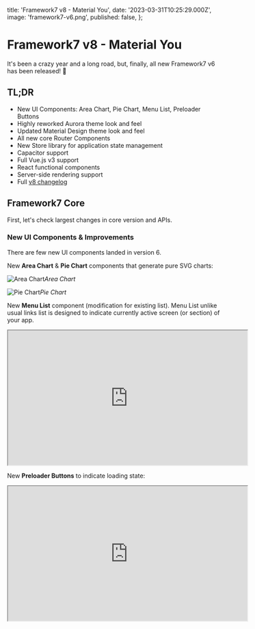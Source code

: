   title: 'Framework7 v8 - Material You',
  date: '2023-03-31T10:25:29.000Z',
  image: 'framework7-v6.png',
  published: false,
};

# Framework7 v8 - Material You

It's been a crazy year and a long road, but, finally, all new Framework7 v6 has been released! 🎉

## TL;DR

- New UI Components: Area Chart, Pie Chart, Menu List, Preloader Buttons
- Highly reworked Aurora theme look and feel
- Updated Material Design theme look and feel
- All new core Router Components
- New Store library for application state management
- Capacitor support
- Full Vue.js v3 support
- React functional components
- Server-side rendering support
- Full [v8 changelog](https://github.com/framework7io/framework7/blob/master/CHANGELOG.md)

## Framework7 Core

First, let's check largest changes in core version and APIs.

### New UI Components & Improvements

There are few new UI components landed in version 6.

New **Area Chart** & **Pie Chart** components that generate pure SVG charts:

![Area Chart](/images/framework7-v6-0.png)_Area Chart_

![Pie Chart](/images/framework7-v6-1.png)_Pie Chart_

New **Menu List** component (modification for existing list). Menu List unlike usual links list is designed to indicate currently active screen (or section) of your app.

<iframe
  loading="lazy"
  width="560"
  height="315"
  src="https://www.youtube.com/embed/eDRNlubgFMg"
  allowFullScreen
></iframe>

New **Preloader Buttons** to indicate loading state:

<iframe
  loading="lazy"
  width="560"
  height="315"
  src="https://www.youtube.com/embed/h0-rXMkYsm8"
  allowFullScreen
/>

Support for **nested side panels**. Now, in addition to global app side panels, we can put them right inside of every Page:

<iframe
  loading="lazy"
  width="560"
  height="315"
  src="https://www.youtube.com/embed/3OUFJhtfpRw"
  allowFullScreen
/>

New and reworked **Touch Ripple effect** (used in Material theme) to better match updated official Material theme look and feel:

<iframe
  loading="lazy"
  width="560"
  height="315"
  src="https://www.youtube.com/embed/NdPy9BslTL8"
  allowFullScreen
/>

**Highly reworked and redesigned Aurora theme** (the desktop theme). All components styles have been tweaked to bring all new look:

![All new Aurora Theme](/images/framework7-v6-2.png)_All new Aurora Theme_

### Request Library

Built-in `request` library now only uses Promises API:

If in v5 we had something like:

```js
request.get('some-url', (data) => {
  console.log(res.data);
});
```

In v6 we should use new Promise sytax:

```js
request.get('some-url').then((res) => {
  console.log(res.data);
});
```

### Dom7 Library

Built-in library for DOM manipulation has been updated to new version 3, which, under the hood, has been rewritten as `Array` class extension instead of custom class.

And because of that it inherits all native Array.prototype methods, but at the some time introduces some breaking changes in "iteration" methods to match native Array methods:

If in v5 we used, for example, `.each` method like this:

```js
$('p').each((index, el) => {   // ...* })
```

Now, arguments of callback are swapped, and in Framework7 v6 it should be the following:

```js
$('p').each((el, index) => {   // ...* })
```

### Skeleton Elements

Skeleton layouts was released as a standalone [Skeleton Elements](http://skeleton-elements.dev) library with "native" components for React, Vue, Svelete and Angular. It is now integrated into Framework7 v6 as a dependency.

### Swiper

In meanwhile, [Swiper](http://swiperjs.com) also got huge v6 update with a lot of new features, and own "native" components for React, Vue, Svelte and Angular. And now it is also integrated into Framework7 v6 as a dependency.

### Template7 Library

Template7 template engine has been completely removed from Framework7, as it produces more confusion and limitations, especially when comparing to native JS template literals.

If you still rely on it in your custom logic, you can install it as dependency

```
npm i template7
```

### Router Component

One of the largest addition in core version of Framework7 v6 is totally new Router Components.

With Template7 removal, they use JS tagged template literals as template engine. It provides much more flexibility over previously used Template7 templates, but may require some extra efforts migrating your existing components.

Also component definition is now a function rather then object with `data` , `methods`, and other options.

For example if we had something like this in v5:

```html
<template>
  <div class="page">
    <p>Value is: {{foo}}</p>
    <p>
      <a href="#" @click="changeValue">Change value</a>
    </p>
    <ul>
      {{each items}}
      <li>{{title}}</li>
      {{/each}}
    </ul>
  </div>
</template>
<script>
  export default {
    data() {
      return {
        foo: 'bar',
        items: [
          {
            title: 'Item 1',
          },
          {
            title: 'Item 2',
          },
        ],
      };
    },
    methods: {
      changeValue() {
        this.foo = 'bar 2';
        this.$update();
      },
    },
    on: {
      pageInit() {
        this.$app.dialog.alert('page init');
      },
    },
  };
</script>
```

In v6 will look like this:

```html
<template>
  <div class="page">
    <p>Value is: ${foo}</p>
    <p>
      <a href="#" @click="${changeValue}">Change value</a>
    </p>
    <ul>
      ${items.map((item) => $h`
      <li>${item.title}</li>
      `)}
    </ul>
  </div>
</template>
<script>
  export default (props, { $f7, $on, $update }) => {
    let foo = 'bar';
    const items = [
      {
        title: 'Item 1',
      },
      {
        title: 'Item 2',
      },
    ];

    const changeValue = () => {
      foo = 'bar 2';
      $update();
    };

    $on('pageInit', () => {
      $f7.dialog.alert('page init');
    });

    return $render;
  };
</script>
```

Having component in single function body provides much better readability, structuring and opens a lot of possibilities for reusing code and logic across components.

And now, it is even possible to write Router Components with JSX:

```jsx
export default (props, { $f7, $on, $update }) => {
  let foo = 'bar';
  const items = [
    {
      title: 'Item 1',
    },
    {
      title: 'Item 2',
    },
  ];

  const changeValue = () => {
    foo = 'bar 2';
    $update();
  };

  $on('pageInit', () => {
    $f7.dialog.alert('page init');
  });

  return () => (
    <div class="page">
      <p>Value is: {foo}</p>
      <p>
        <a href="#" onClick={changeValue}>
          Change value
        </a>
      </p>
      <ul>
        {items.map((item) => (
          <li>{item.title}</li>
        ))}
      </ul>
    </div>
  );
};
```

### Store

There is also a totally new application state management solution built-in. As you remember in v5 we could have global app `data` and `methods` defined on app init, now this is gone in favor of new Store.

First, we create store (for example in `store.js` file):

```js
import { createStore } from 'framework7';

// create store
const store = createStore({
  // start with the state (store data)
  state: {
    users: [],
    // ...
  },

  // actions to operate with state and for async manipulations
  actions: {
    getUser({ state }) {
      // fetch users from API
      fetch('some-url')
        .then((res) => res.json())
        .then((users) => {
          // assign new users to store state.users
          state.users = users;
        });
    },
    // ...
  },

  // getters to retreive the state
  getters: {
    users({ state }) {
      return state.users;
    },
  },
});

// export store
export default store;
```

Next we pass this store to Framework7 app on init:

```js
import Framework7 from 'framework7';
import store from 'path/to/store.js';

const app = new Framework7({
  // pass store instance
  store,
  // ...
});
```

And we can use store in our components:

```jsx
<template>
  <div class="page">
    <ul>
      <!-- getter has value in ".value" property -->
      ${users.value.map((user) => $h`
        <li>${user.name}</li>
      `)}
    </ul>
  </div>
</template>
<script>
  export default (props, { $store, $on }) => {
    // retrieve "users" getter handler value. Initially empty array
    const users = $store.getters('users');

    $on('pageInit', () => {
      // load users on page init
      store.dispatch('getUsers');
    });

    return $render;
  }
</script>
```

Awesome thing with Store is that it will automatically update (re-render) dependant components on state/getters update.

### Capacitor

Framework7 now officially support Capacitor. We added support for core APIs when app is running under Capacitor environment (core Statusbar methods, automatic disabling of service workers and router browser history, etc.)

## Framework7 React

Framework7 React also got a large update.

First, of course, there are new React components for new UI elements: Area & Pie charts, Menu List, Preloader buttons, etc.

As you could know, since Framework7 v3 we used Phenome.js library that allows us to write components once, and then auto compile them to Vue and React components. But such approach has some limitations and didn't allow to use some framework-specific features.

In v6 we removed Phenome.js components and rewrote all Framework7 React components from scratch as function components (using hooks). Such change should provide a noticeable performance boost and much better support for Fast refresh (hot reload).

We also changed a bit how Router works in React, and now initial page components (initial routes) should be loaded much faster - on first initial app rendering.

And finally, full server-side rendering (SSR and SSG) support (with Next.js)! 🎉

## Framework7 Vue

Framework7 Vue got an even bigger update, with full new Vue.js v3 support.

- In v6 we rewrote all Framework7 Vue components from scratch as function components (using new Composition API).
- There are new Vue.js components for new UI elements: Area & Pie charts, Menu List, Preloader buttons, etc.
- Same as in Framework7 React — now initial page components (initial routes) should be loaded much faster — on first initial app rendering.
- Server-side support is coming as well, with upcoming Nuxt.js v3.
- As we migrated to pure Vue.js components, support for `v-bind` came back and can be used with all kind of form elements components and modals!

## Framework Svelte

New Framework7 Svelte already had own "native" components so not much updates here.

- There are new Svelte components for new UI elements: Area & Pie charts, Menu List, Preloader buttons, etc.
- Same as in Framework7 React — now initial page components (initial routes) should be loaded much faster — on first initial app rendering.
- Added support for `bind:$property` props for form elements components and modals

## Framework7 CLI

CLI got a large update too:

- Now it generates Framework7 v6 projects (with new Router Components for Core version)
- Webpack projects updated to use latest webpack 5
- Now, in addition to Cordova, it can generate Capacitor project (for native iOS and Android apps)

![](/images/framework7-v6-3.png)

## What's Next?

That was just a brief overview of most significant changes.

There are also a lot of minor improvements and fixes across whole Framework7. For all changes list please refer to [full v6 changelog](https://github.com/framework7io/framework7/blob/master/CHANGELOG.md) which can also be helpful for migration from previous version.

As next steps it is recommended to check the following new and updated Framework7 v8 docs:

- [Migration guide to v8](https://framework7.io/docs/migration-from-v7-to-v8.html)
- [Router Component docs](https://framework7.io/docs/router-component.html) — updated documentation for all new Router Component
- [Store docs](https://framework7.io/docs/store.html) — documentation for all new Store library
- [Area Chart docs](https://framework7.io/docs/area-chart.html) — new Area Chart component
- [Pie Chart docs](https://framework7.io/docs/pie-chart.html) — new Pie Chart component
- [Menu List docs](https://framework7.io/docs/menu-list.html) — new Pie Chart component

And docs in general:

- [Framework7 Core documentation](http://framework7.io/docs/)
- [Framework7-Vue documentation](http://framework7.io/vue/)
- [Framework7-React documentation](http://framework7.io/react/)
- [Framework7 Forum](http://forum.framework7.io/) — the best place to get F7 support.

## P.S.

If you love Framework7, please, support project by donating or pledging:

- on Patreon: [https://www.patreon.com/framework7](https://www.patreon.com/framework7)
- on Open Collective: [http://opencollective.com/framework7](http://opencollective.com/framework7)

Your support means a lot for us!

Happy New Year! 🎄

  <PostLayout meta={meta}>{children}</PostLayout>
);
